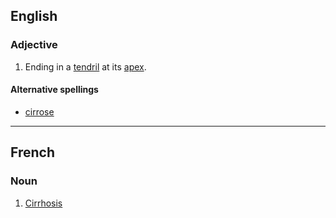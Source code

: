 == English ==
===Adjective===
{{en-adj|-}}
#{{botany|of leaves}} Ending in a [[tendril]] at its [[apex]].

====Alternative spellings====
*[[cirrose]]
----
==French==
===Noun===
{{fr-noun|f}}
#[[cirrhosis|Cirrhosis]]